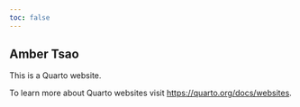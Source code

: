 ```yaml
---
toc: false
---
```



## Amber Tsao

This is a Quarto website.

To learn more about Quarto websites visit <https://quarto.org/docs/websites>.


